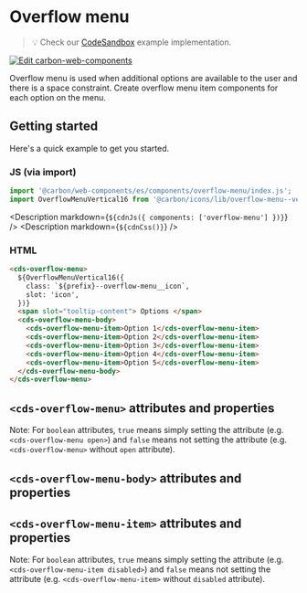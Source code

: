 
# Overflow menu

> 💡 Check our
> [CodeSandbox](https://codesandbox.io/s/github/carbon-design-system/carbon-for-ibm-dotcom/tree/main/packages/carbon-web-components/examples/codesandbox/basic/components/overflow-menu)
> example implementation.

[![Edit carbon-web-components](https://codesandbox.io/static/img/play-codesandbox.svg)](https://codesandbox.io/s/github/carbon-design-system/carbon-for-ibm-dotcom/tree/main/packages/carbon-web-components/examples/codesandbox/basic/components/overflow-menu)

Overflow menu is used when additional options are available to the user and
there is a space constraint. Create overflow menu item components for each
option on the menu.

## Getting started

Here's a quick example to get you started.

### JS (via import)

```javascript
import '@carbon/web-components/es/components/overflow-menu/index.js';
import OverflowMenuVertical16 from '@carbon/icons/lib/overflow-menu--vertical/16';
```

<Description markdown={`${cdnJs({ components: ['overflow-menu'] })}`} />
<Description markdown={`${cdnCss()}`} />

### HTML

```html
<cds-overflow-menu>
  ${OverflowMenuVertical16({
    class: `${prefix}--overflow-menu__icon`,
    slot: 'icon',
  })}
  <span slot="tooltip-content"> Options </span>
  <cds-overflow-menu-body>
    <cds-overflow-menu-item>Option 1</cds-overflow-menu-item>
    <cds-overflow-menu-item>Option 2</cds-overflow-menu-item>
    <cds-overflow-menu-item>Option 3</cds-overflow-menu-item>
    <cds-overflow-menu-item>Option 4</cds-overflow-menu-item>
    <cds-overflow-menu-item>Option 5</cds-overflow-menu-item>
  </cds-overflow-menu-body>
</cds-overflow-menu>
```

## `<cds-overflow-menu>` attributes and properties

Note: For `boolean` attributes, `true` means simply setting the attribute (e.g.
`<cds-overflow-menu open>`) and `false` means not setting the attribute (e.g.
`<cds-overflow-menu>` without `open` attribute).

<Props of="cds-overflow-menu" />

## `<cds-overflow-menu-body>` attributes and properties

<Props of="cds-overflow-menu-body" />

## `<cds-overflow-menu-item>` attributes and properties

Note: For `boolean` attributes, `true` means simply setting the attribute (e.g.
`<cds-overflow-menu-item disabled>`) and `false` means not setting the attribute
(e.g. `<cds-overflow-menu-item>` without `disabled` attribute).

<Props of="cds-overflow-menu-item" />
